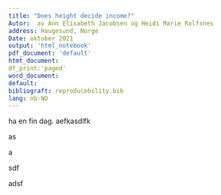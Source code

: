 ```yaml
---
title: "Does height decide income?"
Autor:  av Ann Elisabeth Jacobsen og Heidi Marie Rolfsnes
address: Haugesund, Norge
Date: oktober 2021
output: 'html_notebook'
pdf_document: 'default'
htmt_document: 
df_print:'paged'
word_document:
default:
bibliograft: reproducebility.bib
lang: nb-NO 
---
```


ha en fin dag. aefkasdlfk

as

a

sdf

adsf
